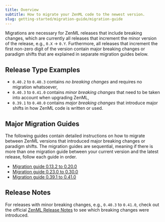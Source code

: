 ---
title: Overview
subtitle: How to migrate your ZenML code to the newest version.
slug: getting-started/migration-guide/migration-guide
---


Migrations are necessary for ZenML releases that include breaking changes, which are currently all releases that increment the minor version of the release, e.g., `0.X` \-> `0.Y`. Furthermore, all releases that increment the first non-zero digit of the version contain major breaking changes or paradigm shifts that are explained in separate migration guides below.

## Release Type Examples

* `0.40.2` to `0.40.3` contains _no breaking changes_ and requires no migration whatsoever,
* `0.40.3` to `0.41.0` contains _minor breaking changes_ that need to be taken into account when upgrading ZenML,
* `0.39.1` to `0.40.0` contains _major breaking changes_ that introduce major shifts in how ZenML code is written or used.

## Major Migration Guides

The following guides contain detailed instructions on how to migrate between ZenML versions that introduced major breaking changes or paradigm shifts. The migration guides are sequential, meaning if there is more than one migration guide between your current version and the latest release, follow each guide in order.

* [Migration guide 0.13.2 to 0.20.0](migration-zero-twenty.mdx)
* [Migration guide 0.23.0 to 0.30.0](migration-zero-thirty.mdx)
* [Migration guide 0.39.1 to 0.41.0](migration-zero-forty.mdx)

## Release Notes

For releases with minor breaking changes, e.g., `0.40.3` to `0.41.0`, check out the official [ZenML Release Notes](https://github.com/zenml-io/zenml/releases) to see which breaking changes were introduced.

